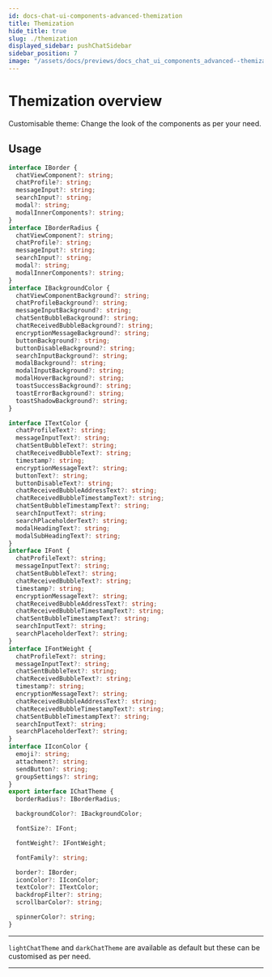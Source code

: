 ```yaml
---
id: docs-chat-ui-components-advanced-themization
title: Themization
hide_title: true
slug: ./themization
displayed_sidebar: pushChatSidebar
sidebar_position: 7
image: "/assets/docs/previews/docs_chat_ui_components_advanced--themization.png"
---
```


# Themization overview

Customisable theme: Change the look of the components as per your need.


<Head>
  <title>Component Themization | UI Components (@pushprotocol/uiweb) | Push Chat |
    Push Documentation</title>
</Head>


## Usage

<Tabs className="codetabs" groupId="code-examples">
  <TabItem  value="js" attributes={{className: "codetab js"}} default>

```typescript
interface IBorder {
  chatViewComponent?: string;
  chatProfile?: string;
  messageInput?: string;
  searchInput?: string;
  modal?: string;
  modalInnerComponents?: string;
}
interface IBorderRadius {
  chatViewComponent?: string;
  chatProfile?: string;
  messageInput?: string;
  searchInput?: string;
  modal?: string;
  modalInnerComponents?: string;
}
interface IBackgroundColor {
  chatViewComponentBackground?: string;
  chatProfileBackground?: string;
  messageInputBackground?: string;
  chatSentBubbleBackground?: string;
  chatReceivedBubbleBackground?: string;
  encryptionMessageBackground?: string;
  buttonBackground?: string;
  buttonDisableBackground?: string;
  searchInputBackground?: string;
  modalBackground?: string;
  modalInputBackground?: string;
  modalHoverBackground?: string;
  toastSuccessBackground?: string;
  toastErrorBackground?: string;
  toastShadowBackground?: string;
}

interface ITextColor {
  chatProfileText?: string;
  messageInputText?: string;
  chatSentBubbleText?: string;
  chatReceivedBubbleText?: string;
  timestamp?: string;
  encryptionMessageText?: string;
  buttonText?: string;
  buttonDisableText?: string;
  chatReceivedBubbleAddressText?: string;
  chatReceivedBubbleTimestampText?: string;
  chatSentBubbleTimestampText?: string;
  searchInputText?: string;
  searchPlaceholderText?: string;
  modalHeadingText?: string;
  modalSubHeadingText?: string;
}
interface IFont {
  chatProfileText?: string;
  messageInputText?: string;
  chatSentBubbleText?: string;
  chatReceivedBubbleText?: string;
  timestamp?: string;
  encryptionMessageText?: string;
  chatReceivedBubbleAddressText?: string;
  chatReceivedBubbleTimestampText?: string;
  chatSentBubbleTimestampText?: string;
  searchInputText?: string;
  searchPlaceholderText?: string;
}
interface IFontWeight {
  chatProfileText?: string;
  messageInputText?: string;
  chatSentBubbleText?: string;
  chatReceivedBubbleText?: string;
  timestamp?: string;
  encryptionMessageText?: string;
  chatReceivedBubbleAddressText?: string;
  chatReceivedBubbleTimestampText?: string;
  chatSentBubbleTimestampText?: string;
  searchInputText?: string;
  searchPlaceholderText?: string;
}
interface IIconColor {
  emoji?: string;
  attachment?: string;
  sendButton?: string;
  groupSettings?: string;
}
export interface IChatTheme {
  borderRadius?: IBorderRadius;

  backgroundColor?: IBackgroundColor;

  fontSize?: IFont;

  fontWeight?: IFontWeight;

  fontFamily?: string;

  border?: IBorder;
  iconColor?: IIconColor;
  textColor?: ITextColor;
  backdropFilter?: string;
  scrollbarColor?: string;

  spinnerColor?: string;
}
```

---

`lightChatTheme` and `darkChatTheme` are available as default but these can be customised as per need.

  </TabItem>
</Tabs>

---
